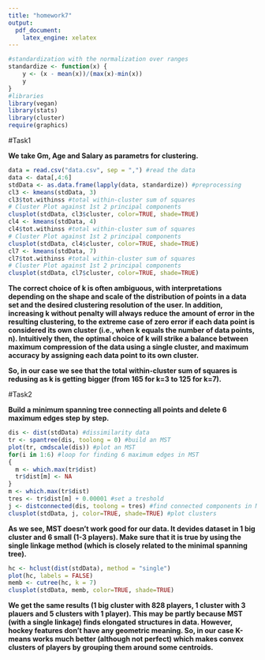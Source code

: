 ---
title: "homework7"
output: 
  pdf_document: 
    latex_engine: xelatex
---

```{r, include=FALSE}
#standardization with the normalization over ranges
standardize <- function(x) {
    y <- (x - mean(x))/(max(x)-min(x))
    y
}
#libraries
library(vegan)
library(stats)
library(cluster)
require(graphics)
```

#Task1

**We take Gm, Age and Salary as parametrs for clustering.**

```{r, include=TRUE}
data = read.csv("data.csv", sep = ",") #read the data
data <- data[,4:6]
stdData <- as.data.frame(lapply(data, standardize)) #preprocessing
cl3 <- kmeans(stdData, 3)
cl3$tot.withinss #total within-cluster sum of squares
# Cluster Plot against 1st 2 principal components
clusplot(stdData, cl3$cluster, color=TRUE, shade=TRUE)
cl4 <- kmeans(stdData, 4)
cl4$tot.withinss #total within-cluster sum of squares
# Cluster Plot against 1st 2 principal components
clusplot(stdData, cl4$cluster, color=TRUE, shade=TRUE)
cl7 <- kmeans(stdData, 7)
cl7$tot.withinss #total within-cluster sum of squares
# Cluster Plot against 1st 2 principal components
clusplot(stdData, cl7$cluster, color=TRUE, shade=TRUE)
```

**The correct choice of k is often ambiguous, with interpretations depending on the shape and scale of the distribution of points in a data set and the desired clustering resolution of the user. In addition, increasing k without penalty will always reduce the amount of error in the resulting clustering, to the extreme case of zero error if each data point is considered its own cluster (i.e., when k equals the number of data points, n). Intuitively then, the optimal choice of k will strike a balance between maximum compression of the data using a single cluster, and maximum accuracy by assigning each data point to its own cluster.**

**So, in our case we see that the total within-cluster sum of squares is redusing as k is getting bigger (from 165 for k=3 to 125 for k=7).**

#Task2

**Build a minimum spanning tree connecting all points and delete 6 maximum edges step by step.**

```{r, include=TRUE}
dis <- dist(stdData) #dissimilarity data
tr <- spantree(dis, toolong = 0) #build an MST
plot(tr, cmdscale(dis)) #plot an MST
for(i in 1:6) #loop for finding 6 maximum edges in MST
{
  m <- which.max(tr$dist)
  tr$dist[m] <- NA
}
m <- which.max(tr$dist)
tres <- tr$dist[m] + 0.00001 #set a treshold
j <- distconnected(dis, toolong = tres) #find connected components in MST after deleting 6 edges
clusplot(stdData, j, color=TRUE, shade=TRUE) #plot clusters
```

**As we see, MST doesn't work good for our data. It devides dataset in 1 big cluster and 6 small (1-3 players). Make sure that it is true by using the single linkage method (which is closely related to the minimal spanning tree).**

```{r, include=TRUE}
hc <- hclust(dist(stdData), method = "single")
plot(hc, labels = FALSE)
memb <- cutree(hc, k = 7)
clusplot(stdData, memb, color=TRUE, shade=TRUE)
```

**We get the same results (1 big cluster with 828 players, 1 cluster with 3 plauers and 5 clusters with 1 player). This may be partly because MST (with a single linkage) finds elongated structures in data. However, hockey features don't have any geometric meaning. So, in our case K-means works much better (although not perfect) which makes convex clusters of players by grouping them around some centroids.**
